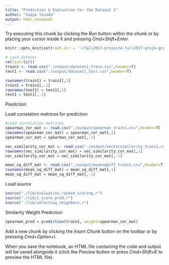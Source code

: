 ```yaml
---
title: "Prediction & Evaluation for the Dataset 1"
author: "Saaya Yasuda"
output: html_notebook
---
```


Try executing this chunk by clicking the *Run* button within the chunk or by placing your cursor inside it and pressing *Cmd+Shift+Enter*. 

```r

knitr::opts_knit$set(root.dir = '~/fall2017-project4-fall2017-proj4-grp6')
```


```r
# Load dataset
rm(list=ls())
train1 <- read.csv("./output/dataset1_train.csv",header=T)
test1 <- read.csv("./output/dataset1_test.csv",header=T)

rownames(train1) = train1[,1]
train1 = train1[,-1]
rownames(test1) = test1[,1]
test1 = test1[,-1]
```

Prediction

Load correlation matrices for prediction
```r
#Load correlation matrices
spearman_cor_mat <- read.csv("./output/spearman_train1.csv",header=T)
rownames(spearman_cor_mat) = spearman_cor_mat[,1]
spearman_cor_mat = spearman_cor_mat[,-1]

vec_similarity_cor_mat <- read.csv("./output/vectorsimilarity_train1.csv",header=T)
rownames(vec_similarity_cor_mat) = vec_similarity_cor_mat[,1]
vec_similarity_cor_mat = vec_similarity_cor_mat[,-1]

mean_sq_diff_mat <- read.csv("./output/meansqdiff_train1.csv",header=T)
rownames(mean_sq_diff_mat) = mean_sq_diff_mat[,1]
mean_sq_diff_mat = mean_sq_diff_mat[,-1]

```

 Load source
```r
source("./lib/evaluation_ranked_scoring.r")
source("./lib/z_score_pred.r")
source("./lib/selecting_neighbors.r")
```

Similarity Weight Prediction
```r
spearman_pred = prediction(train1, weight=spearman_cor_mat)


```

Add a new chunk by clicking the *Insert Chunk* button on the toolbar or by pressing *Cmd+Option+I*.

When you save the notebook, an HTML file containing the code and output will be saved alongside it (click the *Preview* button or press *Cmd+Shift+K* to preview the HTML file).
